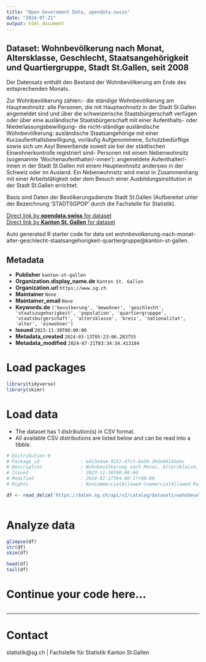 ```yaml
---
title: "Open Government Data, opendata.swiss"
date: "2024-07-21"
output: html_document
---
```


## Dataset: Wohnbevölkerung nach Monat, Altersklasse, Geschlecht, Staatsangehörigkeit und Quartiergruppe, Stadt St.Gallen, seit 2008

Der Datensatz enthält den Bestand der Wohnbevölkerung am Ende des entsprechenden Monats.





Zur Wohnbevölkerung zählen:- die ständige Wohnbevölkerung am Hauptwohnsitz: alle Personen, die mit Hauptwohnsitz in der Stadt St.Gallen angemeldet sind und über die schweizerische Staatsbürgerschaft verfügen oder über eine ausländische Staatsbürgerschaft mit einer Aufenthalts- oder Niederlassungsbewilligung- die nicht-ständige ausländische Wohnbevölkerung: ausländische Staatsangehörige mit einer Kurzaufenthaltsbewilligung, vorläufig Aufgenommene, Schutzbedürftige sowie sich um Asyl Bewerbende soweit sie bei der städtischen Einwohnerkontrolle registriert sind- Personen mit einem Nebenwohnsitz (sogenannte 'Wochenaufenthalter/-innen'): angemeldete Aufenthalter/-innen in der Stadt St.Gallen mit einem Hauptwohnsitz anderswo in der Schweiz oder im Ausland. Ein Nebenwohnsitz wird meist in Zusammenhang mit einer Arbeitstätigkeit oder dem Besuch einer Ausbildungsinstitution in der Stadt St.Gallen errichtet.





Basis sind Daten der Bevölkerungsdienste Stadt St.Gallen (Aufbereitet unter der Bezeichnung 'STADTSGPOP' durch die Fachstelle für Statistik).




[Direct link by **opendata.swiss** for dataset](https://opendata.swiss/de/dataset/wohnbevolkerung-nach-monat-altersklasse-geschlecht-staatsangehorigkeit-und-quartiergruppe-2008)<br>
[Direct link by **Kanton St. Gallen** for dataset](https://daten.sg.ch/explore/dataset/wohnbevolkerung-nach-monat-alter-geschlecht-staatsangehorigkeit-quartiergruppe/)

Auto generated R starter code for data set wohnbevolkerung-nach-monat-alter-geschlecht-staatsangehorigkeit-quartiergruppe@kanton-st-gallen.

## Metadata

- **Publisher** `kanton-st-gallen`
- **Organization.display_name.de** `Kanton St. Gallen`
- **Organization.url** `https://www.sg.ch`
- **Maintainer** `None`
- **Maintainer_email** `None`
- **Keywords.de** `['bevolkerung', 'bewohner', 'geschlecht', 'staatszugehorigkeit', 'population', 'quartiergrupppe', 'staatsburgerschaft', 'altersklasse', 'kreis', 'nationalitat', 'alter', 'einwohner']`
- **Issued** `2023-11-30T00:00:00`
- **Metadata_created** `2024-03-13T05:23:06.283755`
- **Metadata_modified** `2024-07-21T03:34:34.413184`


# Load packages

```r

library(tidyverse)
library(skimr)

```

# Load data

-   The dataset has 1 distribution(s) in CSV format.
-   All available CSV distributions are listed below and can be read into a tibble.

```r

# Distribution 0
# Package_id               : e813e4a4-9152-47c5-8a50-39de94145ebc
# Description              : Wohnbevölkerung nach Monat, Altersklasse, Geschlecht, Staatsangehörigkeit und Quartiergruppe, Stadt St.Gallen, seit 2008 (csv)
# Issued                   : 2023-11-30T00:00:00
# Modified                 : 2024-07-17T04:00:17+00:00
# Rights                   : NonCommercialAllowed-CommercialAllowed-ReferenceRequired

df <- read_delim('https://daten.sg.ch/api/v2/catalog/datasets/wohnbevolkerung-nach-monat-alter-geschlecht-staatsangehorigkeit-quartiergruppe/exports/csv')



```

# Analyze data

```r

glimpse(df)
str(df)
skim(df)

head(df)
tail(df)

```

# Continue your code here...

```r

```

------------------------------------------------------------------------

# Contact

statistik@sg.ch | Fachstelle für Statistik Kanton St.Gallen

